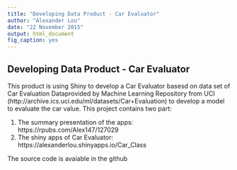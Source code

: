 ```yaml
---
title: "Developing Data Product - Car Evaluator"
author: "Alexander Lou"
date: "22 November 2015"
output: html_document
fig_caption: yes
---
```


## Developing Data Product - Car Evaluator

This product is using Shiny to develop a Car Evaluator basesd on data set of Car Evaluation Dataprovided by Machine Learning Repository from UCI (http://archive.ics.uci.edu/ml/datasets/Car+Evaluation) to develop a model to evaluate the car value. This project contains two part:

1. The summary presentation of the apps: https://rpubs.com/Alex147/127029
2. The shiny apps of Car Evaluator: https://alexanderlou.shinyapps.io/Car_Class

The source code is avaiable in the github